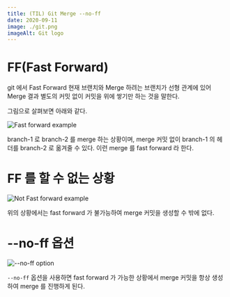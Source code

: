 ```yaml
---
title: (TIL) Git Merge --no-ff
date: 2020-09-11
image: ./git.png
imageAlt: Git logo
---
```


# FF(Fast Forward)

git 에서 Fast Forward 현재 브랜치와 Merge 하려는 브랜치가 선형 관계에 있어 Merge 결과 별도의 커밋 없이 커밋을 위에 쌓기만 하는 것을 말한다.

그림으로 살펴보면 아래와 같다.

![Fast forward example](./merge-ff.png)

branch-1 로 branch-2 를 merge 하는 상황이며, merge 커밋 없이 branch-1 의 헤더를 branch-2 로 옮겨줄 수 있다.
이런 merge 를 fast forward 라 한다.

# FF 를 할 수 없는 상황

![Not Fast forward example](./merge-not-ff.png)

위의 상황에서는 fast forward 가 불가능하여 merge 커밋을 생성할 수 밖에 없다.

# --no-ff 옵션

![--no-ff option](./merge-no-ff.png)

`--no-ff` 옵션을 사용하면 fast forward 가 가능한 상황에서 merge 커밋을 항상 생성하여 merge 를 진행하게 된다.
